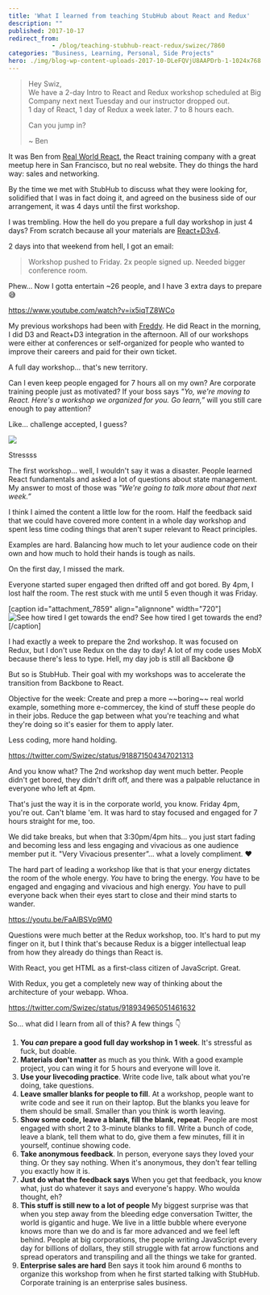 ```yaml
---
title: 'What I learned from teaching StubHub about React and Redux'
description: ""
published: 2017-10-17
redirect_from: 
            - /blog/teaching-stubhub-react-redux/swizec/7860
categories: "Business, Learning, Personal, Side Projects"
hero: ./img/blog-wp-content-uploads-2017-10-DLeFQVjU8AAPDrb-1-1024x768.jpg
---
```

> Hey Swiz,  
> We have a 2-day Intro to React and Redux workshop scheduled at Big Company next next Tuesday and our instructor dropped out.  
> 1 day of React, 1 day of Redux a week later. 7 to 8 hours each.
>
>
>
> Can you jump in?
>
>
>
> ~ Ben



It was Ben from [Real World React](http://www.realworldreact.com), the React training company with a great meetup here in San Francisco, but no real website. They do things the hard way: sales and networking.



By the time we met with StubHub to discuss what they were looking for, solidified that I was in fact doing it, and agreed on the business side of our arrangement, it was 4 days until the first workshop.



I was trembling. How the hell do you prepare a full day workshop in just 4 days? From scratch because all your materials are [React+D3v4](https://swizec.com/reactd3js/).



2 days into that weekend from hell, I got an email:



> Workshop pushed to Friday. 2x people signed up. Needed bigger conference room.



Phew… Now I gotta entertain ~26 people, and I have 3 extra days to prepare 😅



https://www.youtube.com/watch?v=ix5iqTZ8WCo



My previous workshops had been with [Freddy](https://github.com/freddyrangel). He did React in the morning, I did D3 and React+D3 integration in the afternoon. All of our workshops were either at conferences or self-organized for people who wanted to improve their careers and paid for their own ticket.



A full day workshop… that's new territory.



Can I even keep people engaged for 7 hours all on my own? Are corporate training people just as motivated? If your boss says _"Yo, we're moving to React. Here's a workshop we organized for you. Go learn,”_ will you still care enough to pay attention?



Like… challenge accepted, I guess?



![](./img/blog-wp-content-uploads-2017-10-DLeFQVjU8AAPDrb-1-1024x768.jpg)



Stressss



The first workshop… well, I wouldn't say it was a disaster. People learned React fundamentals and asked a lot of questions about state management. My answer to most of those was _"We're going to talk more about that next week.”_



I think I aimed the content a little low for the room. Half the feedback said that we could have covered more content in a whole day workshop and spent less time coding things that aren't super relevant to React principles.



Examples are hard. Balancing how much to let your audience code on their own and how much to hold their hands is tough as nails.



On the first day, I missed the mark.



Everyone started super engaged then drifted off and got bored. By 4pm, I lost half the room. The rest stuck with me until 5 even though it was Friday.



\[caption id="attachment_7859" align="alignnone" width="720"]![See how tired I get towards the end?](./img/blog-wp-content-uploads-2017-10-DLfgfdUUEAAk9xJ.png) See how tired I get towards the end?\[/caption]



I had exactly a week to prepare the 2nd workshop. It was focused on Redux, but I don't use Redux on the day to day! A lot of my code uses MobX because there's less to type. Hell, my day job is still all Backbone 😅



But so is StubHub. Their goal with my workshops was to accelerate the transition from Backbone to React.



Objective for the week: Create and prep a more \~~boring\~~ real world example, something more e-commercey, the kind of stuff these people do in their jobs. Reduce the gap between what you're teaching and what they're doing so it's easier for them to apply later.



Less coding, more hand holding.



https://twitter.com/Swizec/status/918871504347021313



And you know what? The 2nd workshop day went much better. People didn't get bored, they didn't drift off, and there was a palpable reluctance in everyone who left at 4pm.



That's just the way it is in the corporate world, you know. Friday 4pm, you're out. Can't blame 'em. It was hard to stay focused and engaged for 7 hours straight for me, too.



We did take breaks, but when that 3:30pm/4pm hits… you just start fading and becoming less and less engaging and vivacious as one audience member put it. "Very Vivacious presenter”… what a lovely compliment. ❤️



The hard part of leading a workshop like that is that your energy dictates the room of the whole energy. _You_ have to bring the energy. _You_ have to be engaged and engaging and vivacious and high energy. _You_ have to pull everyone back when their eyes start to close and their mind starts to wander.



https://youtu.be/FaAlBSVp9M0



Questions were much better at the Redux workshop, too. It's hard to put my finger on it, but I think that's because Redux is a bigger intellectual leap from how they already do things than React is.



With React, you get HTML as a first-class citizen of JavaScript. Great.



With Redux, you get a completely new way of thinking about the architecture of your webapp. Whoa.



https://twitter.com/Swizec/status/918934965051461632



So… what did I learn from all of this? A few things 👇



1. **You _can_ prepare a good full day workshop in 1 week**. It's stressful as fuck, but doable.
2. **Materials don't matter** as much as you think. With a good example project, you can wing it for 5 hours and everyone will love it.
3. **Use your livecoding practice**. Write code live, talk about what you're doing, take questions.
4. **Leave smaller blanks for people to fill**. At a workshop, people want to write code and see it run on their laptop. But the blanks you leave for them should be small. Smaller than you think is worth leaving.
5. **Show some code, leave a blank, fill the blank, repeat**. People are most engaged with short 2 to 3-minute blanks to fill. Write a bunch of code, leave a blank, tell them what to do, give them a few minutes, fill it in yourself, continue showing code.
6. **Take anonymous feedback**. In person, everyone says they loved your thing. Or they say nothing. When it's anonymous, they don't fear telling you exactly how it is.
7. **Just do what the feedback says** When you get that feedback, you know what, just do whatever it says and everyone's happy. Who woulda thought, eh?
8. **This stuff is still new to a lot of people** My biggest surprise was that when you step away from the bleeding edge conversation Twitter, the world is gigantic and huge. We live in a little bubble where everyone knows more than we do and is far more advanced and we feel left behind. People at big corporations, the people writing JavaScript every day for billions of dollars, they still struggle with fat arrow functions and spread operators and transpiling and all the things we take for granted.
9. **Enterprise sales are hard** Ben says it took him around 6 months to organize this workshop from when he first started talking with StubHub. Corporate training is an enterprise sales business.